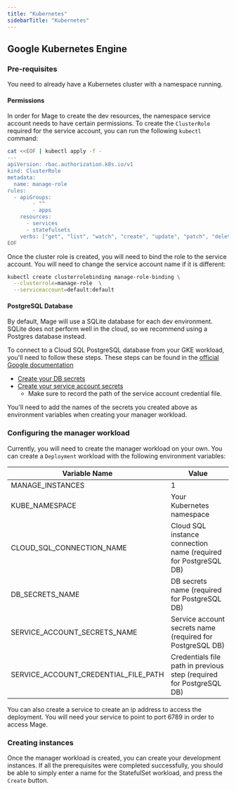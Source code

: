 ```yaml
---
title: "Kubernetes"
sidebarTitle: "Kubernetes"
---
```


## Google Kubernetes Engine

### Pre-requisites

You need to already have a Kubernetes cluster with a namespace running.

#### Permissions

In order for Mage to create the dev resources, the namespace service account
needs to have certain permissions. To create the `ClusterRole` required for the
service account, you can run the following `kubectl` command:

```bash
cat <<EOF | kubectl apply -f -
---
apiVersion: rbac.authorization.k8s.io/v1
kind: ClusterRole
metadata:
  name: manage-role
rules:
  - apiGroups:
        - ""
        - apps
    resources:
      - services
      - statefulsets
    verbs: ["get", "list", "watch", "create", "update", "patch", "delete"]
EOF
```

Once the cluster role is created, you will need to bind the role to the 
service account. You will need to change the service account name if it is
different:

```bash
kubectl create clusterrolebinding manage-role-binding \
  --clusterrole=manage-role  \
  --serviceaccount=default:default
```

#### PostgreSQL Database

By default, Mage will use a SQLite database for each dev environment. SQLite
does not perform well in the cloud, so we recommend using a Postgres database
instead.

To connect to a Cloud SQL PostgreSQL database from your GKE workload, you'll 
need to follow these steps. These steps can be found in the
[official Google documentation](https://cloud.google.com/sql/docs/postgres/connect-kubernetes-engine)

* [Create your DB secrets](https://cloud.google.com/sql/docs/postgres/connect-kubernetes-engine#create_a_secret_object)
* [Create your service account secrets](https://cloud.google.com/sql/docs/postgres/connect-kubernetes-engine#service-account-key-file)
  * Make sure to record the path of the service account credential file. 

You'll need to add the names of the secrets you created above as environment variables when
creating your manager workload.

### Configuring the manager workload

Currently, you will need to create the manager workload on your own. You can create
a `Deployment` workload with the following environment variables:

| Variable Name                        | Value                                                               |
| ------------------------------------ | ------------------------------------------------------------------- |
| MANAGE_INSTANCES                     | 1                                                                   |
| KUBE_NAMESPACE                       | Your Kubernetes namespace                                           |
| CLOUD_SQL_CONNECTION_NAME            | Cloud SQL instance connection name (required for PostgreSQL DB)     |
| DB_SECRETS_NAME                      | DB secrets name (required for PostgreSQL DB)                        |
| SERVICE_ACCOUNT_SECRETS_NAME         | Service account secrets name (required for PostgreSQL DB)           |
| SERVICE_ACCOUNT_CREDENTIAL_FILE_PATH | Credentials file path in previous step (required for PostgreSQL DB) |

You can also create a service to create an ip address to access the deployment. You will
need your service to point to port 6789 in order to access Mage.

### Creating instances

Once the manager workload is created, you can create your development instances. If all the
prerequisites were completed successfully, you should be able to simply enter a name for the
StatefulSet workload, and press the `Create` button.
